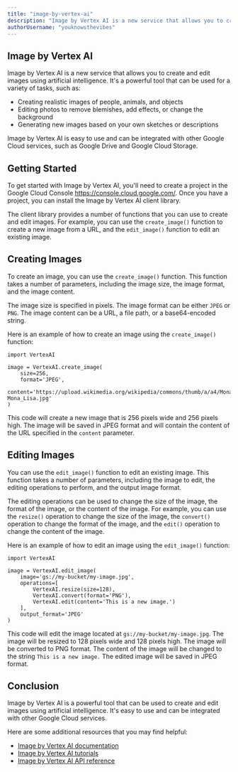 ```yaml
---
title: "image-by-vertex-ai"
description: "Image by Vertex AI is a new service that allows you to create and edit images using artificial intelligence. It's a powerful tool that can be used for a variety of tasks"
authorUsername: "youknowsthevibes"
---
```

## Image by Vertex AI

Image by Vertex AI is a new service that allows you to create and edit images using artificial intelligence. It's a powerful tool that can be used for a variety of tasks, such as:

* Creating realistic images of people, animals, and objects
* Editing photos to remove blemishes, add effects, or change the background
* Generating new images based on your own sketches or descriptions

Image by Vertex AI is easy to use and can be integrated with other Google Cloud services, such as Google Drive and Google Cloud Storage.

## Getting Started

To get started with Image by Vertex AI, you'll need to create a project in the Google Cloud Console https://console.cloud.google.com/. Once you have a project, you can install the Image by Vertex AI client library.

The client library provides a number of functions that you can use to create and edit images. For example, you can use the `create_image()` function to create a new image from a URL, and the `edit_image()` function to edit an existing image.

## Creating Images

To create an image, you can use the `create_image()` function. This function takes a number of parameters, including the image size, the image format, and the image content.

The image size is specified in pixels. The image format can be either `JPEG` or `PNG`. The image content can be a URL, a file path, or a base64-encoded string.

Here is an example of how to create an image using the `create_image()` function:

```
import VertexAI

image = VertexAI.create_image(
    size=256,
    format='JPEG',
    content='https://upload.wikimedia.org/wikipedia/commons/thumb/a/a4/Mona_Lisa.jpg/220px-Mona_Lisa.jpg'
)
```

This code will create a new image that is 256 pixels wide and 256 pixels high. The image will be saved in JPEG format and will contain the content of the URL specified in the `content` parameter.

## Editing Images

You can use the `edit_image()` function to edit an existing image. This function takes a number of parameters, including the image to edit, the editing operations to perform, and the output image format.

The editing operations can be used to change the size of the image, the format of the image, or the content of the image. For example, you can use the `resize()` operation to change the size of the image, the `convert()` operation to change the format of the image, and the `edit()` operation to change the content of the image.

Here is an example of how to edit an image using the `edit_image()` function:

```
import VertexAI

image = VertexAI.edit_image(
    image='gs://my-bucket/my-image.jpg',
    operations=[
        VertexAI.resize(size=128),
        VertexAI.convert(format='PNG'),
        VertexAI.edit(content='This is a new image.')
    ],
    output_format='JPEG'
)
```

This code will edit the image located at `gs://my-bucket/my-image.jpg`. The image will be resized to 128 pixels wide and 128 pixels high. The image will be converted to PNG format. The content of the image will be changed to the string `This is a new image.` The edited image will be saved in JPEG format.

## Conclusion

Image by Vertex AI is a powerful tool that can be used to create and edit images using artificial intelligence. It's easy to use and can be integrated with other Google Cloud services.

Here are some additional resources that you may find helpful:

* [Image by Vertex AI documentation](https://cloud.google.com/vertex-ai/docs?hl=fr#code-samples)
* [Image by Vertex AI tutorials](https://cloud.google.com/vertex-ai/docs/tutorials/image-recognition-automl?hl=fr)
* [Image by Vertex AI API reference](https://console.cloud.google.com/)
